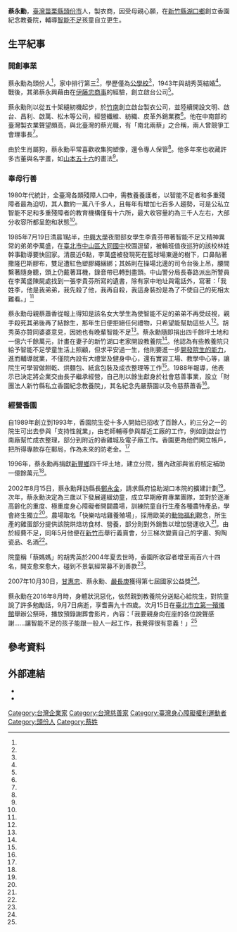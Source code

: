 {{Infobox Officeholder
|姓名 = 蔡永勳
|性別 = 男
|籍貫 = 
|出生日期 = 1922年
|出生地點 = {{TWN-JPN}}[[新竹州|新竹州]][[竹南郡|竹南郡]][[頭分庄|頭分-{庄}-]]
|逝世日期 = {{death date and age|2016|9|7|1922}}
|逝世地點 = {{TWN}}
|墓地 =
|國籍 = {{JPN-EMP}}（1922－1945）<br>{{ROC}}（1945－2016）
|居處 = 
|職業 = 企業家、啟智院院長
|父母 = 蔡園（父）<br>蕭香（母）
|配偶 = 胡秀英
|親屬 = 蔡永興（弟）
|信仰=
|學歷 = 
|網站 = 
|簽名 = 
|awards=國家公益獎（2007年）
}}
'''蔡永勳'''{{BD|1922年||2016年|9月7日|}}，[[臺灣|臺灣]][[苗栗縣|苗栗縣]][[頭份市|頭份市]]人，製衣商，因受母親心願，在[[新竹縣|新竹縣]][[湖口鄉|湖口鄉]]創立香園紀念教養院，輔導[[智能不足|智能不足]]孩童自立更生。

==生平紀事==

===開創事業===

蔡永勳為頭份人<ref name="鄭毅、張念慈"/>，家中排行第三<ref name="黃台中"/>，學歷僅為[[臺灣教育史#日治時期|公學校]]<ref name="鄭毅、張念慈"/>，1943年與胡秀英結婚<ref name="毛熾倫"/>。戰後，其弟蔡永興藉由在[[伊藤忠商事|伊藤忠商事]]的經驗，創立啟台公司<ref name="黃台中"/>。

蔡永勳則以從五十架縫紉機起步，於[[竹南鎮|竹南]]創立啟台製衣公司，並陸續開設文明、啟台、昌利、啟萬、松木等公司，經營纖維、紡織、皮革外銷業務<ref name="鄭毅、張念慈"/>。他在中南部的臺灣製衣業聲望頗高，與北臺灣的蔡光職，有「南北兩蔡」之合稱，兩人曾競爭工會理事長<ref name="曾美枝"/>。

由於生肖屬狗，蔡永勳平常喜歡收集狗塑像，還令專人保管<ref name="黃梅英"/>。他多年來也收藏許多古董與名字畫，如[[山本五十六|山本五十六]]的畫法<ref name="李坤建"/>。
===奉母行善===
1980年代統計，全臺灣各類殘障人口中，需教養養護者，以智能不足者和多重殘障者最為迫切，其人數約一萬八千多人，且每年有增加七百多人趨勢，可是公私立智能不足和多重殘障者的教育機構僅有十六所，最大收容量約為三千人左右，大部分收容所都呈飽和狀態<ref name="黃梅英2"/>。

1985年7月19日清晨1點半，[[中興大學|中興大學]]夜間部女學生李貴芬帶著智能不足又精神異常的弟弟李萬盛，在[[臺北市|臺北市]][[中山區_(臺北市)|中山區]][[臺北市立大同高級中學|大同國中]]校園逗留，被輪班值夜巡狩的該校林姓幹事勸導要快回家。清晨近6點，李萬盛被發現死在籃球場東邊的樹下，口鼻貼著撒隆巴斯膠布，雙足遭紅色塑膠繩綑綁；其姊則在操場北邊的司令台後上吊，腰間繫著隨身聽，頭上仍戴著耳機，錄音帶已轉到盡頭。中山警分局長春路派出所警員在李萬盛陳屍處找到一張李貴芬所寫的遺書，除有家中地址與電話外，寫著：「我姓李，他是我弟弟，我先殺了他，我再自殺，我這身裝扮是為了不使自己的死相太難看。」<ref name="1985-07-20"/>

蔡永勳母親蔡蕭香從報上得知是該名女大學生為使智能不足的弟弟不再受歧視，親手殺死其弟後再了結餘生，那年生日便拒絕任何禮物，只希望能幫助這些人<ref name="鄭秋霜1"/>。胡秀英亦贊同婆婆意見，因她也有晚輩智能不足<ref name="張柏東"/>。蔡永勳隨即捐出四千餘坪土地和一億六千餘萬元，計畫在妻子的新竹湖口老家開設教養院<ref name="鄭毅、張念慈"/>。他認為有些教養院只給予智能不足學童生活上照顧，但求平安過一生，他則要進一步[[特殊教育|開發院生的能力]]，進而輔導就業，不僅院內設有大禮堂及健身中心，還有實習工場、教學中心等，讓院生可學習做餅乾、烘麵包、紙盒包裝及成衣整理等工作<ref name="鄭秋霜1"/>。1988年報導，他表示已決定將企業交由長子繼承經營，自己則以餘生獻身於社會慈善事業，設立「財團法人新竹縣私立香園紀念教養院」，其名紀念先嚴蔡園以及令慈蔡蕭香<ref name="黃梅英2"/>。

===經營香園===
自1989年創立到1993年，香園院生從十多人開始已招收了百餘人，約三分之一的院生可出去參與「支持性就業」，由老師輔導參與鄰近工廠的工作，例如到啟台竹南廠幫忙成衣整理，部分到附近的香雞城及電子廠工作。香園更為他們開立帳戶，把所得專款存在郵局，作為未來的防老金。<ref name="鄭秋霜1"/>

1996年，蔡永勳再捐獻[[新豐鄉_(台灣)|新豐鄉]]四千坪土地，建立分院，獲內政部與省府核定補助一億餘萬元<ref name="羅際鴻"/>。

2002年8月15日，蔡永勳拜訪縣長[[鄭永金|鄭永金]]，請求縣府協助湖口本院的擴建計劃<ref name="2002-08-16"/>。次年，蔡永勳決定為三歲以下發展遲緩幼童，成立早期療育專業團隊，並對於逐漸高齡化的重度、極重度身心障礙者開闢農場，訓練院童自行生產各種農特產品，學會終生獨立<ref name="李坤建"/>。農場取名「快樂咕咕雞養殖場」，採用歐美的[[動物福利|動物福利]]觀念，所生產的雞蛋部分提供該院烘焙坊食材、營養，部分則對外銷售以增加營運收入<ref name="廖雪茹1"/>。由於經費不足，同年5月他便在[[新竹市|新竹市]]舉行義賣會，分三梯次變賣自己的字畫、狗陶瓷品、名酒<ref name="李坤建"/>。

院童稱「蔡媽媽」的胡秀英於2004年夏去世時，香園所收容者增至兩百六十四名，開支愈來愈大，碰到不景氣經常募不到善款<ref name="張柏東"/>。

2007年10月30日，[[甘惠忠|甘惠忠]]、蔡永勳、[[嚴長庚|嚴長庚]]獲得第七屆國家公益獎<ref name="翁翠萍"/>。

蔡永勳在2016年8月時，身體狀況惡化，依然親到教養院分送點心給院生，對院童說了許多勉勵話，9月7日病逝，享耆壽九十四歲。次月15日在[[臺北市立第一殯儀館|臺北市立第一殯儀館]]舉辦公祭時，播放預錄謝葬會影片，內容：「我要親身向在座的各位說聲感謝……讓智能不足的孩子能跟一般人一起工作，我覺得很有意義！」<ref name="廖雪茹2"/>

==參考資料==
{{portal box|人物|臺灣|身心障礙}}
{{Reflist|35em|refs =

<ref name="廖雪茹2">{{Cite news|url=https://news.ltn.com.tw/news/life/breakingnews/1856893|title=香園創辦人今告別式 預錄謝葬會曝光令人不捨|author=廖雪茹|language=zh-tw|newspaper=自由時報|date=2016-10-15|accessdate=2020-12-28|archive-date=2018-12-01|archive-url=https://web.archive.org/web/20181201181020/http://news.ltn.com.tw/news/life/breakingnews/1856893|dead-url=no}}</ref>

<ref name="廖雪茹1">{{Cite news|url=https://news.ltn.com.tw/news/life/breakingnews/3249065|title=香園教養院有機百草雞蛋 竹縣府選為父親節賀禮|author=廖雪茹|language=zh-tw|newspaper=自由時報|date=2020-08-04|accessdate=2020-12-28|archive-date=2020-08-06|archive-url=https://web.archive.org/web/20200806175716/https://news.ltn.com.tw/news/life/breakingnews/3249065|dead-url=no}}</ref>

<ref name="黃台中">{{Cite news|url=https://www.chinatimes.com/newspapers/20130805000132-260204?chdtv|title=啟台慶50周年 期許建構百年基業|author=黃台中|language=zh-tw|newspaper=工商時報|date=2013-08-05|accessdate=2020-12-28}}</ref>

<ref name="曾美枝">{{Cite news|url=|title=南北兩蔡的「面子之爭」 製衣公會改選場面火爆|author=曾美枝|language=zh-tw|newspaper=經濟日報|date=1988-04-03|accessdate=}}</ref>

<ref name="翁翠萍">{{Cite news|url=https://www.epochtimes.com/b5/7/10/30/n1884857.htm|title=國家公益獎頒獎 副總統勉更多人奉獻愛心|author=翁翠萍|language=zh-tw|newspaper=中央日報|date=2007-10-30|accessdate=2020-04-21}}</ref>

<ref name="黃梅英2">{{Cite news|url=|title=回饋社會 香園教養院|author=黃梅英|language=zh-tw|newspaper=經濟日報|date=1988-06-03|accessdate=}}</ref>

<ref name="李坤建">{{Cite news|url=|title=為了幫孩子 忍心賣骨董 83歲蔡永勳為香園籌建新館經費 5月起分3梯次義賣珍藏|author=李坤建|language=zh-tw|newspaper=民生報|date=2003-05-01|accessdate=}}</ref>

<ref name="2002-08-16">{{Cite news|url=|title=《城鄉小調》香園紀念教養院放寬擴建限制|author=|language=zh-tw|newspaper=中國時報|date=2002-08-16|accessdate=}}</ref>

<ref name="毛熾倫">{{Cite news|url=|title=蔡永勳蔡胡秀英愛的路上相扶持 名人結婚照：香園創辦人蔡永勳|author=毛熾倫|language=zh-tw|newspaper=中國時報|date=1998-12-20|accessdate=}}</ref>

<ref name="羅際鴻">{{Cite news|url=|title=香園教養院擬擴建分院再獲內政部及省府補助一億元|author=羅際鴻|language=zh-tw|newspaper=中國時報|date=1996-11-09|accessdate=}}</ref>

<ref name="鄭毅、張念慈">{{Cite news|url=|title=國家公益獎得主 蔡永勳 賣收藏品 辦教養院|author=鄭毅、張念慈|language=zh-tw|newspaper=聯合報|date=2007-10-29|accessdate=}}</ref>

<ref name="張柏東">{{Cite news|url=|title=香園蔡媽媽走了 院生不捨 創辦教養院收容喜憨兒 花光積蓄不悔 胡秀英今出殯|author=張柏東|language=zh-tw|newspaper=聯合報|date=2004-07-20|accessdate=}}</ref>

<ref name="鄭秋霜1">{{Cite news|url=|title=《企業推動公益 有助形象提昇》 內外皆富篇 蔡永勳 快樂來自慈悲心 集鉅資創設香園教養院 投入公益活動其樂無窮|author=鄭秋霜|language=zh-tw|newspaper=經濟日報|date=1993-10-25|accessdate=}}</ref>

<ref name="1985-07-20">{{Cite news|url=|title=校園雙屍 人倫慘劇 弟弟智能不足 造成家庭拖累 姐姐謀求解脫 悶死他再自盡|author=|language=zh-tw|newspaper=聯合報|date=1985-07-20|accessdate=}}</ref>

<ref name="黃梅英">{{Cite news|url=|title=奇玩世界 蔡永勳‧狗來富|author=黃梅英|language=zh-tw|newspaper=經濟日報|date=1988-01-14|accessdate=}}</ref>

}}

==外部連結==
*{{Official site|https://www.hope-garden.org|香園基金會}}
*{{facebook|hsiangyuan3344|香園紀念教養院}}
[[Category:台灣企業家|Category:台灣企業家]]
[[Category:台灣慈善家|Category:台灣慈善家]]
[[Category:臺灣身心障礙權利運動者|Category:臺灣身心障礙權利運動者]]
[[Category:頭份人|Category:頭份人]]
[[Category:蔡姓|Category:蔡姓]]